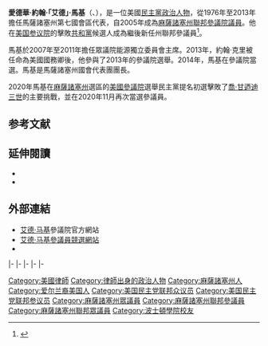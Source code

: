 {{noteTA
|1=zh-hans:埃德;zh-hant:艾德;
}}
{{Infobox officeholder
|name         = 艾德·马基<br>Ed Markey
|image        = Edward Markey, official portrait, 114th Congress.jpg
|jr/sr        = 聯邦參議員
|state        = [[麻薩諸塞州|麻薩諸塞州]]
|alongside    = [[伊莉莎白·華倫|伊莉莎白·華倫]]
|term_start   = 2013年7月16日
|term_end     = 
|predecessor  = {{le|莫·科文|Mo Cowan}}
|successor    = 
|state1       = [[麻薩諸塞州|麻薩諸塞州]]
|district1    = {{link-en|麻薩諸塞州第五國會選區|Massachusetts's 5th congressional district|五}}
|term_start1  = 2013年1月3日
|term_end1    = 2013年7月15日
|predecessor1 = {{le|尼基·聰格斯|Niki Tsongas}}
|successor1   = {{le|凱瑟琳·克拉克|Katherine Clark}}
|state2       = [[麻薩諸塞州|麻薩諸塞州]]
|district2    = {{link-en|麻薩諸塞州第七國會選區|Massachusetts's 7th congressional district|七}}
|term_start2  = 1976年11月2日
|term_end2    = 2013年1月3日
|predecessor2 = {{le|托伯特·麥克唐納|Torbert Macdonald}}
|successor2   = [[邁克·卡普阿諾|邁克·卡普阿諾]]
|office3      = {{le|美國眾議院能源獨立及全球變暖委員會|United States House Select Committee on Energy Independence and Global Warming|眾議院能源獨立委員會}}主席
|term_start3  = 2007年3月8日
|term_end3    = 2011年1月3日
|predecessor3 = 委員會成立
|successor3   = 委員會取消
|state_house4 = 麻薩諸塞州
|district4    = 第二十六米德爾塞克斯
|term_start4  = 1973年1月3日
|term_end4    = 1976年11月2日
|predecessor4 = {{le|威廉·R·卡拉漢 (州眾議員)|William R. Callahan (state representative)|威廉·卡拉漢}}
|successor4   = [[約翰·C·麥克尼爾|約翰·麥克尼爾]]
|birth_name   = 爱德华·約翰·马基<br>Edward John Markey
|birth_date   = {{birth date and age|1946|7|11}}
|birth_place  = {{US}}[[麻薩諸塞州|麻薩諸塞州]][[米德爾塞克斯縣_(麻薩諸塞州)|米德爾塞克斯縣]][[莫爾登_(麻薩諸塞州)|莫爾登]]
|death_date   = 
|death_place  = 
|party        = [[民主黨_(美國)|民主黨]]
|spouse       = 蘇珊·布盧門撒爾（Susan Blumenthal）
|alma_mater   = [[波士顿学院|波士顿学院]]
|religion     = [[天主教會|羅馬天主教]]
|website      = [http://markey.senate.gov 參議院網站]<br>[http://www.edmarkey.org競選網站]{{dead link|date=2018年4月 |bot=InternetArchiveBot |fix-attempted=yes }}
|allegiance   = {{flag|United States}}
|branch       = [[File:United_States_Department_of_the_Army_Seal.svg|20px]] [[美國陸軍|美國陸軍]]
|serviceyears = 1968–1973
|unit         = [[File:Seal_of_the_United_States_Army_Reserve.svg|20px]] [[美國陸軍預備役|預備役]]
|rank         = {{nowrap|[[File:Army-USA-OR-04b.svg|20px]] {{le|專業軍士|Specialist (rank)|專業軍士4}}}}
}}

'''愛德華·約翰·｢艾德｣·馬基'''（{{lang-en|Edward John "Ed" Markey}}、{{bd|1946年|7月11日||}}），是一位美國[[民主黨_(美國)|民主黨]][[政治人物|政治人物]]，從1976年至2013年擔任馬薩諸塞州第七國會區代表，自2005年成為[[麻薩諸塞州|麻薩諸塞州]][[美國參議院|聯邦參議院議員]]。他在[[美国参议院|美国参议院]]的{{le|2013年麻薩諸塞州美國參議院議員特別選舉|United States Senate special election in Massachusetts, 2013|2013年特别选举}}擊敗[[共和黨_(美國)|共和黨]]候選人{{le|加布里埃爾·E·戈麥斯|Gabriel E. Gomez}}成為繼{{le|莫·科文|Mo Cowan}}後新任州聯邦參議員<ref>{{cite news|url=http://elections.huffingtonpost.com/2013/massachusetts-senate-results?ncid=edlinkusaolp00000008|work=[[Huffington_Post|Huffington Post]]|date=June 25, 2013|accessdate=June 25, 2013|first=Aaron|last=Bycoffe|title=Gabriel Gomez vs. Ed Markey - Massachusetts Senate Election (LIVE RESULTS)}}</ref>。

馬基於2007年至2011年擔任眾議院能源獨立委員會主席。2013年，約翰·克里被任命為美國國務卿後，他參與了2013年的參議院選舉。2014年，馬基在參議院當選。馬基是馬薩諸塞州國會代表團團長。

2020年馬基在[[麻薩諸塞州|麻薩諸塞州]]選區的[[美國參議院|美國參議院]]選舉民主黨提名初選擊敗了[[喬·甘迺迪三世|喬·甘迺迪三世]]的主要挑戰，並在2020年11月再次當選參議員。
==参考文献==
{{reflist}}

==延伸閱讀==
* {{CongLinks | congbio = m000133 | ballot = Ed_Markey | nndb = 038/000039918 | votesmart = 26900 | govtrack = 400253 | opencong = 400253 | rollcall = 220 | politifact = edward-markey | fec = S4MA00028 | opensecrets = N00000270 | assets = edward-markey | legistorm = 351/Rep_Ed_Markey.html | followthemoney = | ontheissues = MA/Ed_Markey.htm | congress = edward-markey/735 | worldcat = lccn-n82-102103 | c-span = edwardmarkey | rose = 4857 | imdb = 1745328 | bloomberg = edward-markey | nyt = m/edward_j_markey | washpo = gIQAdQUz9O }}
* {{YouTube|d2ZFBu31Dho|Ed Markey speaks on Second Life to delegates during OneClimate's Virtual Bali event in December 2007}}

==外部連結==
{{Commonscat|Ed Markey|艾德·马基}}
{{wikisource author|Edward John Markey}}
* [http://www.markey.senate.gov 艾德·马基]參議院官方網站
* [http://www.edmarkey.org/ 艾德·马基參議員競選網站]
*{{Dmoz|Regional/North_America/United_States/Massachusetts/Government/Federal/US_Senate/Ed_Markey_%5BD%5D}}

{{s-start}}
{{s-par|us-hs}}
{{s-bef|before={{le|托伯特·麥克唐納|Torbert Macdonald}}}}
{{s-ttl|title={{link-en|麻薩諸塞州第七國會選區|Massachusetts's 7th congressional district}}<br>{{le|麻薩諸塞州美國眾議院議員列表|List of United States Representatives from Massachusetts|眾議院議員}}|years=1976年－2013年}}
{{s-aft|after=[[邁克·卡普阿諾|邁克·卡普阿諾]]}}
|-
{{s-bef|before={{le|尼基·聰格斯|Niki Tsongas}}}}
{{s-ttl|title={{link-en|麻薩諸塞州第五國會選區|Massachusetts's 5th congressional district}}<br>{{le|麻薩諸塞州美國眾議院議員列表|List of United States Representatives from Massachusetts|眾議院議員}}|years=2013年}}
{{s-aft|after={{le|凱瑟琳·克拉克|Katherine Clark}}}}
|-
{{s-new|office}}
{{s-ttl|title={{le|美國眾議院能源獨立及全球變暖委員會|United States House Select Committee on Energy Independence and Global Warming|眾議院能源獨立委員會}}主席|years=2007年－2011年}}
{{s-non|reason=委員會取消}}
|-
{{s-ppo}}
{{s-bef|before=[[约翰·克里|约翰·克里]]}}
{{s-ttl|title={{nowrap|[[美國參議員|美國參議員]]{{le|麻薩諸塞州美國參議院議員列表|List of United States Senators from Massachusetts|麻薩諸塞州}}[[民主黨_(美國)|民主黨]]被提名人}}<br>（[[美國參議員類別|第2類]]）|years={{le|2013年麻薩諸塞州美國參議院議員特別選舉|United States Senate special election in Massachusetts, 2013|2013年}}、{{le|2014年麻薩諸塞州美國參議院議員選舉|United States Senate election in Massachusetts, 2014|2014年}}、{{le|2020年麻薩諸塞州美國參議院議員選舉|United States Senate election in Massachusetts, 2020|2020年}}}}
{{s-inc|recent}}
|-
{{s-par|us-sen}}
{{s-bef|before={{le|莫·科文|Mo Cowan}}}}
{{s-ttl|title={{le|麻薩諸塞州美國參議院議員列表|List of United States Senators from Massachusetts|麻薩諸塞州第2類參議員}}|years=2013年－|alongside=[[伊莉莎白·華倫|伊莉莎白·華倫]]}}
{{s-inc}}
|-
{{s-prec|usa}}
{{s-bef|before=[[黛比·菲希爾|黛比·菲希爾]]}}
{{s-ttl|title=[[美國參議員資歷|美國參議員資歷]]|years=第62位}}
{{s-aft|after=[[柯瑞·布克|柯瑞·布克]]}}
{{s-end}}

{{Current U.S. Senators}}

{{Authority control}}
{{DEFAULTSORT:Markey, Ed}}
[[Category:美國律師|Category:美國律師]]
[[Category:律師出身的政治人物|Category:律師出身的政治人物]]
[[Category:麻薩諸塞州人|Category:麻薩諸塞州人]]
[[Category:爱尔兰裔美国人|Category:爱尔兰裔美国人]]
[[Category:美国民主党联邦众议员|Category:美国民主党联邦众议员]]
[[Category:美国民主党联邦参议员|Category:美国民主党联邦参议员]]
[[Category:麻薩諸塞州眾議員|Category:麻薩諸塞州眾議員]]
[[Category:麻薩諸塞州聯邦參議員|Category:麻薩諸塞州聯邦參議員]]
[[Category:麻薩諸塞州聯邦眾議員|Category:麻薩諸塞州聯邦眾議員]]
[[Category:波士頓學院校友|Category:波士頓學院校友]]